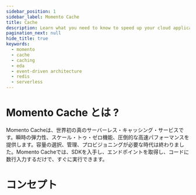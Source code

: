 ```yaml
---
sidebar_position: 1
sidebar_label: Momento Cache
title: Cache
description: Learn what you need to know to speed up your cloud application with the world's first serverless cache.
pagination_next: null
hide_title: true
keywords:
  - momento
  - cache
  - caching
  - eda
  - event-driven architecture
  - redis
  - serverless
---
```


# Momento Cache とは ?

Momento Cacheは、世界初の真のサーバーレス・キャッシング・サービスです。瞬時の弾力性、スケール・トゥ・ゼロ機能、圧倒的な高速パフォーマンスを提供します。容量の選択、管理、プロビジョニングが必要な時代は終わりました。Momento Cacheでは、SDKを入手し、エンドポイントを取得し、コードに数行入力するだけで、すぐに実行できます。


<CardGrid>
  <LinkCard alignText='center' link="/cache/getting-started" title="Getting Started" description="Quickly get up and running with an SDK example." />
  <LinkCard alignText='center' link="/sdks" title="SDKs" description="オープンソースのSDKをご覧ください。" />
  <LinkCard alignText='center' link="/cache/develop" title="Develop" description="Momentoで開発する！" />
  <LinkCard alignText='center' link="/cache/develop/language-support" title="API Matrix" description="言語サポートマトリックスをご覧ください！" />
</CardGrid>

# コンセプト

<CardGrid>
  <LinkCard alignText='center' link="/cache/introduction/what-is-serverless-caching" title="Serverless Caching" description="サーバーレス・エコシステムでMomentoが輝く理由。キャッシングでもメッセージングでも、インフラ管理ならお任せください。" />
  <LinkCard alignText='center' link="/cache/introduction/common-caching-strategies" title="Caching strategies" description="Momentoを活用して、好きな場所に好きなようにキャッシュしよう！" />
  <LinkCard alignText='center' link="/cache/develop/basics/client-configuration-objects" title="Configurations" description="どこへ行っても、お客様の環境に合わせた手作りのコンフィギュレーションをご用意しています！" />
  <LinkCard alignText='center' link="https://jp.gomomento.com/price/" title="We scale to zero!" description="最低支払額なし、未利用リソースなし。使った分だけ支払い。" />
</CardGrid>
